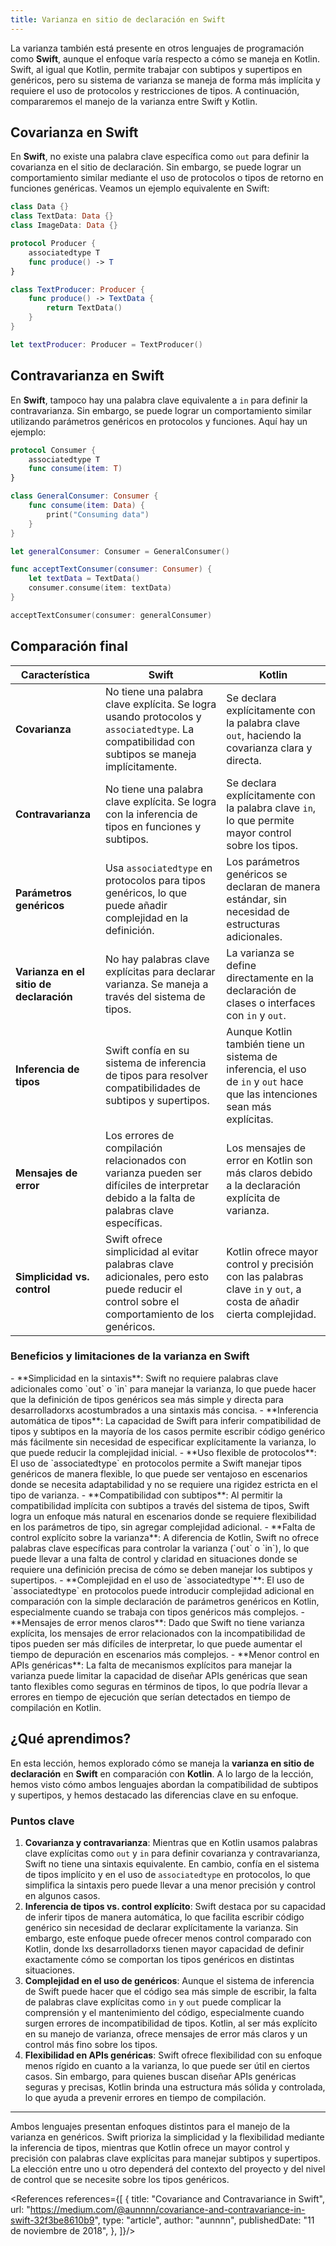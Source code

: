 ```yaml
---
title: Varianza en sitio de declaración en Swift
---
```


<ReadingTime />
<GithubRepoLink user="r8vnhill" repo="" />

La varianza también está presente en otros lenguajes de programación como **Swift**, aunque el enfoque varía respecto a cómo se maneja en Kotlin. Swift, al igual que Kotlin, permite trabajar con subtipos y supertipos en genéricos, pero su sistema de varianza se maneja de forma más implícita y requiere el uso de protocolos y restricciones de tipos. A continuación, compararemos el manejo de la varianza entre Swift y Kotlin.

## Covarianza en Swift

En **Swift**, no existe una palabra clave específica como `out` para definir la covarianza en el sitio de declaración. Sin embargo, se puede lograr un comportamiento similar mediante el uso de protocolos o tipos de retorno en funciones genéricas. Veamos un ejemplo equivalente en Swift:

```swift showLineNumbers
class Data {}
class TextData: Data {}
class ImageData: Data {}

protocol Producer {
    associatedtype T
    func produce() -> T
}

class TextProducer: Producer {
    func produce() -> TextData {
        return TextData()
    }
}

let textProducer: Producer = TextProducer()
```

## Contravarianza en Swift

En **Swift**, tampoco hay una palabra clave equivalente a `in` para definir la contravarianza. Sin embargo, se puede lograr un comportamiento similar utilizando parámetros genéricos en protocolos y funciones. Aquí hay un ejemplo:

```swift showLineNumbers
protocol Consumer {
    associatedtype T
    func consume(item: T)
}

class GeneralConsumer: Consumer {
    func consume(item: Data) {
        print("Consuming data")
    }
}

let generalConsumer: Consumer = GeneralConsumer()

func acceptTextConsumer(consumer: Consumer) {
    let textData = TextData()
    consumer.consume(item: textData)
}

acceptTextConsumer(consumer: generalConsumer)
```

## Comparación final

| **Característica**               | **Swift**                                                                 | **Kotlin**                                                               |
|----------------------------------|---------------------------------------------------------------------------|--------------------------------------------------------------------------|
| **Covarianza**                   | No tiene una palabra clave explícita. Se logra usando protocolos y `associatedtype`. La compatibilidad con subtipos se maneja implícitamente. | Se declara explícitamente con la palabra clave `out`, haciendo la covarianza clara y directa. |
| **Contravarianza**               | No tiene una palabra clave explícita. Se logra con la inferencia de tipos en funciones y subtipos. | Se declara explícitamente con la palabra clave `in`, lo que permite mayor control sobre los tipos. |
| **Parámetros genéricos**         | Usa `associatedtype` en protocolos para tipos genéricos, lo que puede añadir complejidad en la definición. | Los parámetros genéricos se declaran de manera estándar, sin necesidad de estructuras adicionales. |
| **Varianza en el sitio de declaración** | No hay palabras clave explícitas para declarar varianza. Se maneja a través del sistema de tipos. | La varianza se define directamente en la declaración de clases o interfaces con `in` y `out`. |
| **Inferencia de tipos**          | Swift confía en su sistema de inferencia de tipos para resolver compatibilidades de subtipos y supertipos. | Aunque Kotlin también tiene un sistema de inferencia, el uso de `in` y `out` hace que las intenciones sean más explícitas. |
| **Mensajes de error**            | Los errores de compilación relacionados con varianza pueden ser difíciles de interpretar debido a la falta de palabras clave específicas. | Los mensajes de error en Kotlin son más claros debido a la declaración explícita de varianza. |
| **Simplicidad vs. control**      | Swift ofrece simplicidad al evitar palabras clave adicionales, pero esto puede reducir el control sobre el comportamiento de los genéricos. | Kotlin ofrece mayor control y precisión con las palabras clave `in` y `out`, a costa de añadir cierta complejidad. |

### Beneficios y limitaciones de la varianza en Swift

<ProCons>
    <Pros>
        - **Simplicidad en la sintaxis**: Swift no requiere palabras clave adicionales como `out` o `in` para manejar la varianza, lo que puede hacer que la definición de tipos genéricos sea más simple y directa para desarrolladorxs acostumbrados a una sintaxis más concisa.
        - **Inferencia automática de tipos**: La capacidad de Swift para inferir compatibilidad de tipos y subtipos en la mayoría de los casos permite escribir código genérico más fácilmente sin necesidad de especificar explícitamente la varianza, lo que puede reducir la complejidad inicial.
        - **Uso flexible de protocolos**: El uso de `associatedtype` en protocolos permite a Swift manejar tipos genéricos de manera flexible, lo que puede ser ventajoso en escenarios donde se necesita adaptabilidad y no se requiere una rigidez estricta en el tipo de varianza.
        - **Compatibilidad con subtipos**: Al permitir la compatibilidad implícita con subtipos a través del sistema de tipos, Swift logra un enfoque más natural en escenarios donde se requiere flexibilidad en los parámetros de tipo, sin agregar complejidad adicional.
    </Pros>
    <Cons>
        - **Falta de control explícito sobre la varianza**: A diferencia de Kotlin, Swift no ofrece palabras clave específicas para controlar la varianza (`out` o `in`), lo que puede llevar a una falta de control y claridad en situaciones donde se requiere una definición precisa de cómo se deben manejar los subtipos y supertipos.
        - **Complejidad en el uso de `associatedtype`**: El uso de `associatedtype` en protocolos puede introducir complejidad adicional en comparación con la simple declaración de parámetros genéricos en Kotlin, especialmente cuando se trabaja con tipos genéricos más complejos.
        - **Mensajes de error menos claros**: Dado que Swift no tiene varianza explícita, los mensajes de error relacionados con la incompatibilidad de tipos pueden ser más difíciles de interpretar, lo que puede aumentar el tiempo de depuración en escenarios más complejos.
        - **Menor control en APIs genéricas**: La falta de mecanismos explícitos para manejar la varianza puede limitar la capacidad de diseñar APIs genéricas que sean tanto flexibles como seguras en términos de tipos, lo que podría llevar a errores en tiempo de ejecución que serían detectados en tiempo de compilación en Kotlin.
    </Cons>
</ProCons>

## ¿Qué aprendimos?

En esta lección, hemos explorado cómo se maneja la **varianza en sitio de declaración** en **Swift** en comparación con **Kotlin**. A lo largo de la lección, hemos visto cómo ambos lenguajes abordan la compatibilidad de subtipos y supertipos, y hemos destacado las diferencias clave en su enfoque.

### Puntos clave

1. **Covarianza y contravarianza**: Mientras que en Kotlin usamos palabras clave explícitas como `out` y `in` para definir covarianza y contravarianza, Swift no tiene una sintaxis equivalente. En cambio, confía en el sistema de tipos implícito y en el uso de `associatedtype` en protocolos, lo que simplifica la sintaxis pero puede llevar a una menor precisión y control en algunos casos.
2. **Inferencia de tipos vs. control explícito**: Swift destaca por su capacidad de inferir tipos de manera automática, lo que facilita escribir código genérico sin necesidad de declarar explícitamente la varianza. Sin embargo, este enfoque puede ofrecer menos control comparado con Kotlin, donde lxs desarrolladorxs tienen mayor capacidad de definir exactamente cómo se comportan los tipos genéricos en distintas situaciones.
3. **Complejidad en el uso de genéricos**: Aunque el sistema de inferencia de Swift puede hacer que el código sea más simple de escribir, la falta de palabras clave explícitas como `in` y `out` puede complicar la comprensión y el mantenimiento del código, especialmente cuando surgen errores de incompatibilidad de tipos. Kotlin, al ser más explícito en su manejo de varianza, ofrece mensajes de error más claros y un control más fino sobre los tipos.
4. **Flexibilidad en APIs genéricas**: Swift ofrece flexibilidad con su enfoque menos rígido en cuanto a la varianza, lo que puede ser útil en ciertos casos. Sin embargo, para quienes buscan diseñar APIs genéricas seguras y precisas, Kotlin brinda una estructura más sólida y controlada, lo que ayuda a prevenir errores en tiempo de compilación.

---

Ambos lenguajes presentan enfoques distintos para el manejo de la varianza en genéricos. Swift prioriza la simplicidad y la flexibilidad mediante la inferencia de tipos, mientras que Kotlin ofrece un mayor control y precisión con palabras clave explícitas para manejar subtipos y supertipos. La elección entre uno u otro dependerá del contexto del proyecto y del nivel de control que se necesite sobre los tipos genéricos.

<References references={[
    {
        title: "Covariance and Contravariance in Swift",
        url: "https://medium.com/@aunnnn/covariance-and-contravariance-in-swift-32f3be8610b9",
        type: "article",
        author: "aunnnn",
        publishedDate: "11 de noviembre de 2018",
    },
]}/>
